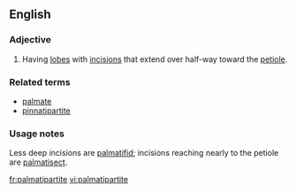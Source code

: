 ==English==

===Adjective===
{{en-adj|-}}

# {{botany|of leaves}} Having [[lobe]]s with [[incision]]s that extend over half-way toward the [[petiole]].

===Related terms===
*[[palmate]]
*[[pinnatipartite]]

===Usage notes===
Less deep incisions are [[palmatifid]]; incisions reaching nearly to the petiole are [[palmatisect]].

[[fr:palmatipartite]]
[[vi:palmatipartite]]